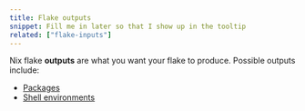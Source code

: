 ```yaml
---
title: Flake outputs
snippet: Fill me in later so that I show up in the tooltip
related: ["flake-inputs"]
---
```


Nix flake **outputs** are what you want your flake to produce. Possible outputs include:

- [Packages](/concepts/packages)
- [Shell environments](/concepts/nix-shell)
